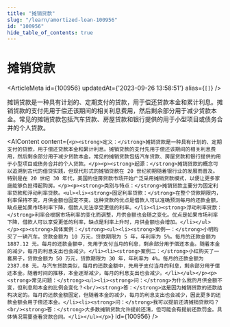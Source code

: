 ```yaml
---
title: "摊销贷款"
slug: "/learn/amortized-loan-100956"
id: "100956"
hide_table_of_contents: true
---
```



# 摊销贷款

<ArticleMeta id={100956} updatedAt={'2023-09-26 13:58:51'} alias={`[]`} />
<div className='border-solid border-b border-t-0 my-4 border-[var(--ifm-color-gray-300)]' />

摊销贷款是一种具有计划的、定期支付的贷款，用于偿还贷款本金和累计利息。摊销贷款的支付先用于偿还该期间的相关利息费用，然后剩余部分用于减少贷款本金。常见的摊销贷款包括汽车贷款、房屋贷款和银行提供的用于小型项目或债务合并的个人贷款。

<AIContent content={`<p><strong>定义：</strong>摊销贷款是一种具有计划的、定期支付的贷款，用于偿还贷款本金和累计利息。摊销贷款的支付先用于偿还该期间的相关利息费用，然后剩余部分用于减少贷款本金。常见的摊销贷款包括汽车贷款、房屋贷款和银行提供的用于小型项目或债务合并的个人贷款。</p><p><strong>起源：</strong>摊销贷款的概念可以追溯到古代的借贷实践，但现代形式的摊销贷款在 20 世纪初期随着银行业的发展而普及。特别是在 20 世纪 30 年代，美国的住房贷款市场开始广泛采用摊销贷款模式，以便让更多家庭能够负担得起购房。</p><p><strong>类别与特点：</strong>摊销贷款主要分为固定利率贷款和浮动利率贷款。<ul><li><strong>固定利率贷款：</strong>在整个贷款期限内，利率保持不变，月供金额也固定不变。这种贷款的优点是借款人可以准确预测每月的还款金额，缺点是如果市场利率下降，借款人无法享受更低的利率。</li><li><strong>浮动利率贷款：</strong>利率会根据市场利率的变化而调整，月供金额也会随之变化。优点是如果市场利率下降，借款人可以享受更低的利率，缺点是利率上升时，月供金额也会增加。</li></ul></p><p><strong>具体案例：</strong><ul><li><strong>案例一：</strong>小明购买了一辆汽车，贷款金额为 10 万元，贷款期限为 5 年，年利率为 5%。每月的还款金额为 1887.12 元。每月的还款金额中，先用于支付当月的利息，剩余部分用于偿还本金。随着本金的减少，每月的利息支出也会减少。</li><li><strong>案例二：</strong>小红购买了一套房子，贷款金额为 50 万元，贷款期限为 30 年，年利率为 4%。每月的还款金额为 2387.08 元。与汽车贷款类似，每月的还款金额中，先用于支付当月的利息，剩余部分用于偿还本金。随着时间的推移，本金逐渐减少，每月的利息支出也会减少。</li></ul></p><p><strong>常见问题：</strong><ul><li><strong>问：</strong>为什么我的月供金额不变，但利息和本金的比例会变化？<br/><strong>答：</strong>这是因为摊销贷款的还款结构决定的。每月的还款金额固定，但随着本金的减少，每月的利息支出也会减少，因此更多的还款金额会用于偿还本金。</li><li><strong>问：</strong>我可以提前还清摊销贷款吗？<br/><strong>答：</strong>大多数摊销贷款允许提前还清，但可能会有提前还款罚金。具体情况需要查看贷款合同。</li></ul></p>`} id={100956} />
